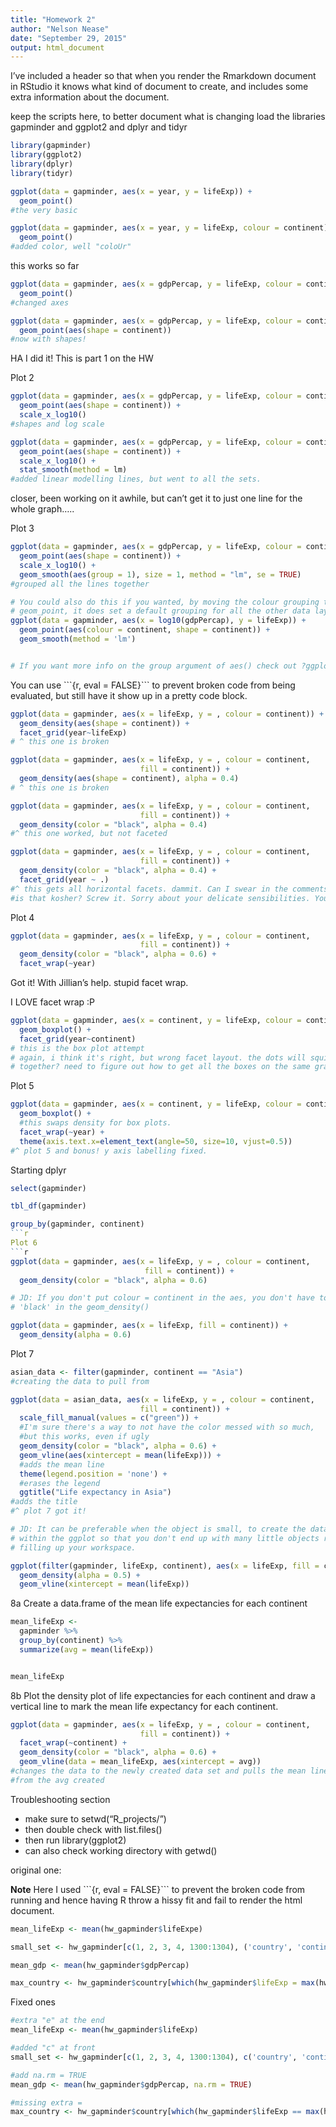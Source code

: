 ```yaml
---
title: "Homework 2"
author: "Nelson Nease"
date: "September 29, 2015"
output: html_document
---
```


I've included a header so that when you render the Rmarkdown document in RStudio
 it knows what kind of document to create, and includes some extra information 
 about the document.  


keep the scripts here, to better document what is changing
 load the libraries gapminder and ggplot2 and dplyr and tidyr


```r
library(gapminder)
library(ggplot2)
library(dplyr)
library(tidyr)
```

```r
ggplot(data = gapminder, aes(x = year, y = lifeExp)) +
  geom_point()
#the very basic
```

```r
ggplot(data = gapminder, aes(x = year, y = lifeExp, colour = continent)) +
  geom_point()
#added color, well "coloUr"
```

this works so far

```r
ggplot(data = gapminder, aes(x = gdpPercap, y = lifeExp, colour = continent)) + 
  geom_point()
#changed axes
```

```r
ggplot(data = gapminder, aes(x = gdpPercap, y = lifeExp, colour = continent)) + 
  geom_point(aes(shape = continent))
#now with shapes!
```
HA I did it! This is part 1 on the HW

Plot 2

```r
ggplot(data = gapminder, aes(x = gdpPercap, y = lifeExp, colour = continent)) + 
  geom_point(aes(shape = continent)) +
  scale_x_log10()
#shapes and log scale
```

```r
ggplot(data = gapminder, aes(x = gdpPercap, y = lifeExp, colour = continent)) + 
  geom_point(aes(shape = continent)) +
  scale_x_log10() +
  stat_smooth(method = lm)
#added linear modelling lines, but went to all the sets.  
```
closer, been working on it awhile, but can't get it to just one line for the 
 whole graph.....  


Plot 3

```r
ggplot(data = gapminder, aes(x = gdpPercap, y = lifeExp, colour = continent)) + 
  geom_point(aes(shape = continent)) +
  scale_x_log10() +
  geom_smooth(aes(group = 1), size = 1, method = "lm", se = TRUE)
#grouped all the lines together

# You could also do this if you wanted, by moving the colour grouping to the 
# geom_point, it does set a default grouping for all the other data layers.
ggplot(data = gapminder, aes(x = log10(gdpPercap), y = lifeExp)) + 
  geom_point(aes(colour = continent, shape = continent)) +
  geom_smooth(method = 'lm')


# If you want more info on the group argument of aes() check out ?ggplot2::group
```

You can use \`\`\`{r, eval = FALSE}\`\`\` to prevent broken code from being 
evaluated, but still have it show up in a pretty code block. 

```r
ggplot(data = gapminder, aes(x = lifeExp, y = , colour = continent)) + 
  geom_density(aes(shape = continent)) +
  facet_grid(year~lifeExp)
# ^ this one is broken

ggplot(data = gapminder, aes(x = lifeExp, y = , colour = continent, 
                             fill = continent)) + 
  geom_density(aes(shape = continent), alpha = 0.4)
# ^ this one is broken
```


```r
ggplot(data = gapminder, aes(x = lifeExp, y = , colour = continent, 
                             fill = continent)) + 
  geom_density(color = "black", alpha = 0.4)
#^ this one worked, but not faceted
```

```r
ggplot(data = gapminder, aes(x = lifeExp, y = , colour = continent, 
                             fill = continent)) + 
  geom_density(color = "black", alpha = 0.4) +
  facet_grid(year ~ .)
#^ this gets all horizontal facets. dammit. Can I swear in the comments? 
#is that kosher? Screw it. Sorry about your delicate sensibilities. You ass.

```

Plot 4

```r
ggplot(data = gapminder, aes(x = lifeExp, y = , colour = continent,
                             fill = continent)) + 
  geom_density(color = "black", alpha = 0.6) +
  facet_wrap(~year) 
```
Got it! With Jillian's help. stupid facet wrap.

I LOVE facet wrap :P


```r
ggplot(data = gapminder, aes(x = continent, y = lifeExp, colour = continent)) + 
  geom_boxplot() +
  facet_grid(year~continent)
# this is the box plot attempt
# again, i think it's right, but wrong facet layout. the dots will squish 
# together? need to figure out how to get all the boxes on the same graph?
```

Plot 5

```r
ggplot(data = gapminder, aes(x = continent, y = lifeExp, colour = continent)) + 
  geom_boxplot() +
  #this swaps density for box plots. 
  facet_wrap(~year) +
  theme(axis.text.x=element_text(angle=50, size=10, vjust=0.5))
#^ plot 5 and bonus! y axis labelling fixed.
```

Starting dplyr

```r
select(gapminder)

tbl_df(gapminder)

group_by(gapminder, continent)
```r

Plot 6
```r
ggplot(data = gapminder, aes(x = lifeExp, y = , colour = continent, 
                              fill = continent)) +
  geom_density(color = "black", alpha = 0.6)

# JD: If you don't put colour = continent in the aes, you don't have to make it 
# 'black' in the geom_density()

ggplot(data = gapminder, aes(x = lifeExp, fill = continent)) + 
  geom_density(alpha = 0.6)
```


Plot 7

```r
asian_data <- filter(gapminder, continent == "Asia")
#creating the data to pull from

ggplot(data = asian_data, aes(x = lifeExp, y = , colour = continent, 
                             fill = continent)) +
  scale_fill_manual(values = c("green")) +
  #I'm sure there's a way to not have the color messed with so much, 
  #but this works, even if ugly
  geom_density(color = "black", alpha = 0.6) + 
  geom_vline(aes(xintercept = mean(lifeExp))) +
  #adds the mean line
  theme(legend.position = 'none') + 
  #erases the legend
  ggtitle("Life expectancy in Asia")
#adds the title
#^ plot 7 got it!

# JD: It can be preferable when the object is small, to create the data subset 
# within the ggplot so that you don't end up with many little objects running 
# filling up your workspace. 

ggplot(filter(gapminder, lifeExp, continent), aes(x = lifeExp, fill = continent)) + 
  geom_density(alpha = 0.5) + 
  geom_vline(xintercept = mean(lifeExp))
```

8a Create a data.frame of the mean life expectancies for each continent

```r
mean_lifeExp <- 
  gapminder %>%
  group_by(continent) %>%
  summarize(avg = mean(lifeExp))


mean_lifeExp
```

8b Plot the density plot of life expectancies for each continent 
 and draw a vertical line to mark the mean life expectancy for each continent.

```r
ggplot(data = gapminder, aes(x = lifeExp, y = , colour = continent, 
                             fill = continent)) +
  facet_wrap(~continent) + 
  geom_density(color = "black", alpha = 0.6) + 
  geom_vline(data = mean_lifeExp, aes(xintercept = avg))
#changes the data to the newly created data set and pulls the mean line
#from the avg created
```

Troubleshooting section  

* make sure to setwd("R_projects/")  
* then double check with list.files()  
* then run library(ggplot2)  
* can also check working directory with getwd()  

original one:  

**Note** Here I used \`\`\`{r, eval = FALSE}\`\`\` to prevent the broken code 
from running and hence having R throw a hissy fit and fail to render the html 
document.

```r

mean_lifeExp <- mean(hw_gapminder$lifeExpe)

small_set <- hw_gapminder[c(1, 2, 3, 4, 1300:1304), ('country', 'continent', 'year')]

mean_gdp <- mean(hw_gapminder$gdpPercap)

max_country <- hw_gapminder$country[which(hw_gapminder$lifeExp = max(hw_gapminder$lifeExp))]
```

Fixed ones

```r
#extra "e" at the end
mean_lifeExp <- mean(hw_gapminder$lifeExp)
```

```r
#added "c" at front
small_set <- hw_gapminder[c(1, 2, 3, 4, 1300:1304), c('country', 'continent', 'year')]
```

```r
#add na.rm = TRUE
mean_gdp <- mean(hw_gapminder$gdpPercap, na.rm = TRUE)
```

```r
#missing extra =
max_country <- hw_gapminder$country[which(hw_gapminder$lifeExp == max(hw_gapminder$lifeExp))]
```


















